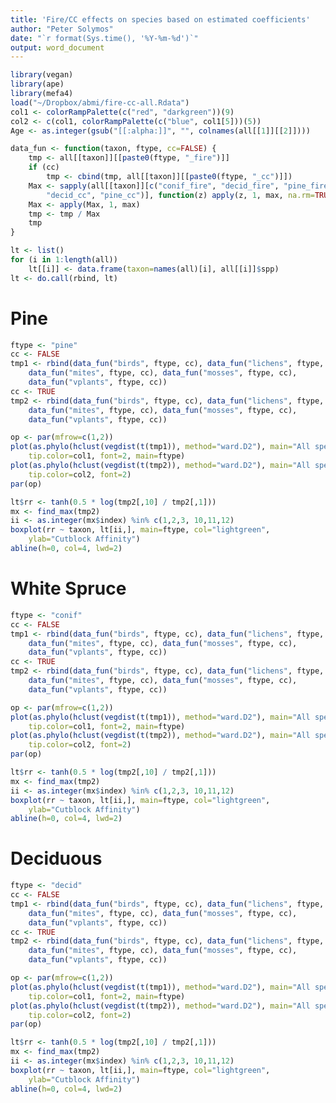 ```yaml
---
title: 'Fire/CC effects on species based on estimated coefficients'
author: "Peter Solymos"
date: "`r format(Sys.time(), '%Y-%m-%d')`"
output: word_document
---
```


```r
library(vegan)
library(ape)
library(mefa4)
load("~/Dropbox/abmi/fire-cc-all.Rdata")
col1 <- colorRampPalette(c("red", "darkgreen"))(9)
col2 <- c(col1, colorRampPalette(c("blue", col1[5]))(5))
Age <- as.integer(gsub("[[:alpha:]]", "", colnames(all[[1]][[2]])))

data_fun <- function(taxon, ftype, cc=FALSE) {
    tmp <- all[[taxon]][[paste0(ftype, "_fire")]]
    if (cc)
        tmp <- cbind(tmp, all[[taxon]][[paste0(ftype, "_cc")]])
    Max <- sapply(all[[taxon]][c("conif_fire", "decid_fire", "pine_fire", "conif_cc",
        "decid_cc", "pine_cc")], function(z) apply(z, 1, max, na.rm=TRUE))
    Max <- apply(Max, 1, max)
    tmp <- tmp / Max
    tmp
}

lt <- list()
for (i in 1:length(all))
    lt[[i]] <- data.frame(taxon=names(all)[i], all[[i]]$spp)
lt <- do.call(rbind, lt)
```

# Pine

```r
ftype <- "pine"
cc <- FALSE
tmp1 <- rbind(data_fun("birds", ftype, cc), data_fun("lichens", ftype, cc),
    data_fun("mites", ftype, cc), data_fun("mosses", ftype, cc),
    data_fun("vplants", ftype, cc))
cc <- TRUE
tmp2 <- rbind(data_fun("birds", ftype, cc), data_fun("lichens", ftype, cc),
    data_fun("mites", ftype, cc), data_fun("mosses", ftype, cc),
    data_fun("vplants", ftype, cc))

op <- par(mfrow=c(1,2))
plot(as.phylo(hclust(vegdist(t(tmp1)), method="ward.D2"), main="All species"),
    tip.color=col1, font=2, main=ftype)
plot(as.phylo(hclust(vegdist(t(tmp2)), method="ward.D2"), main="All species"),
    tip.color=col2, font=2)
par(op)
```

```r
lt$rr <- tanh(0.5 * log(tmp2[,10] / tmp2[,1]))
mx <- find_max(tmp2)
ii <- as.integer(mx$index) %in% c(1,2,3, 10,11,12)
boxplot(rr ~ taxon, lt[ii,], main=ftype, col="lightgreen",
    ylab="Cutblock Affinity")
abline(h=0, col=4, lwd=2)
```



# White Spruce

```r
ftype <- "conif"
cc <- FALSE
tmp1 <- rbind(data_fun("birds", ftype, cc), data_fun("lichens", ftype, cc),
    data_fun("mites", ftype, cc), data_fun("mosses", ftype, cc),
    data_fun("vplants", ftype, cc))
cc <- TRUE
tmp2 <- rbind(data_fun("birds", ftype, cc), data_fun("lichens", ftype, cc),
    data_fun("mites", ftype, cc), data_fun("mosses", ftype, cc),
    data_fun("vplants", ftype, cc))

op <- par(mfrow=c(1,2))
plot(as.phylo(hclust(vegdist(t(tmp1)), method="ward.D2"), main="All species"),
    tip.color=col1, font=2, main=ftype)
plot(as.phylo(hclust(vegdist(t(tmp2)), method="ward.D2"), main="All species"),
    tip.color=col2, font=2)
par(op)
```

```r
lt$rr <- tanh(0.5 * log(tmp2[,10] / tmp2[,1]))
mx <- find_max(tmp2)
ii <- as.integer(mx$index) %in% c(1,2,3, 10,11,12)
boxplot(rr ~ taxon, lt[ii,], main=ftype, col="lightgreen",
    ylab="Cutblock Affinity")
abline(h=0, col=4, lwd=2)
```

# Deciduous

```r
ftype <- "decid"
cc <- FALSE
tmp1 <- rbind(data_fun("birds", ftype, cc), data_fun("lichens", ftype, cc),
    data_fun("mites", ftype, cc), data_fun("mosses", ftype, cc),
    data_fun("vplants", ftype, cc))
cc <- TRUE
tmp2 <- rbind(data_fun("birds", ftype, cc), data_fun("lichens", ftype, cc),
    data_fun("mites", ftype, cc), data_fun("mosses", ftype, cc),
    data_fun("vplants", ftype, cc))

op <- par(mfrow=c(1,2))
plot(as.phylo(hclust(vegdist(t(tmp1)), method="ward.D2"), main="All species"),
    tip.color=col1, font=2, main=ftype)
plot(as.phylo(hclust(vegdist(t(tmp2)), method="ward.D2"), main="All species"),
    tip.color=col2, font=2)
par(op)
```

```r
lt$rr <- tanh(0.5 * log(tmp2[,10] / tmp2[,1]))
mx <- find_max(tmp2)
ii <- as.integer(mx$index) %in% c(1,2,3, 10,11,12)
boxplot(rr ~ taxon, lt[ii,], main=ftype, col="lightgreen",
    ylab="Cutblock Affinity")
abline(h=0, col=4, lwd=2)
```

